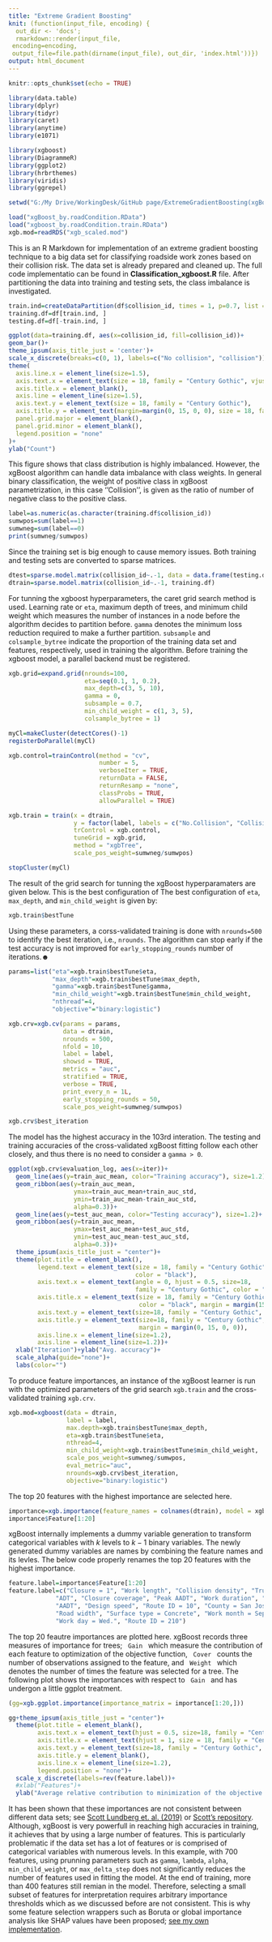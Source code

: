 ```yaml
---
title: "Extreme Gradient Boosting"
knit: (function(input_file, encoding) {
  out_dir <- 'docs';
  rmarkdown::render(input_file,
 encoding=encoding,
 output_file=file.path(dirname(input_file), out_dir, 'index.html'))})
output: html_document
---
```


```r
knitr::opts_chunk$set(echo = TRUE)

library(data.table)
library(dplyr)
library(tidyr)
library(caret)
library(anytime)
library(e1071)

library(xgboost)
library(DiagrammeR)
library(ggplot2)
library(hrbrthemes)
library(viridis)
library(ggrepel)

setwd("G:/My Drive/WorkingDesk/GitHub page/ExtremeGradientBoosting(xgBoost)")

load("xgBoost_by.roadCondition.RData")
load("xgboost_by.roadCondition.train.RData")
xgb.mod=readRDS("xgb_scaled.mod")
```

This is an R Markdown for implementation of an extreme gradient boosting
technique to a big data set for classifying roadside work zones based on
their collision risk. The data set is already prepared and cleaned up.
The full code implementatio can be found in **Classification_xgboost.R** file. 
After partitioning the data into training and testing sets, the class
imbalance is investigated.

```r
train.ind=createDataPartition(df$collision_id, times = 1, p=0.7, list = FALSE)
training.df=df[train.ind, ]
testing.df=df[-train.ind, ]
```

```r
ggplot(data=training.df, aes(x=collision_id, fill=collision_id))+
geom_bar()+
theme_ipsum(axis_title_just = 'center')+
scale_x_discrete(breaks=c(0, 1), labels=c("No collision", "collision"))+
theme(
  axis.line.x = element_line(size=1.5),
  axis.text.x = element_text(size = 18, family = "Century Gothic", vjust = 0, hjust = 0.5),
  axis.title.x = element_blank(),
  axis.line = element_line(size=1.5),
  axis.text.y = element_text(size = 18, family = "Century Gothic"),
  axis.title.y = element_text(margin=margin(0, 15, 0, 0), size = 18, family = "Century Gothic"),
  panel.grid.major = element_blank(),
  panel.grid.minor = element_blank(),
  legend.position = "none"
)+
ylab("Count")
```

This figure shows that class distribution is highly imbalanced. However, the xgBoost algorithm can handle data imbalance with class weights. In general binary classification, the weight of positive class in xgBoost parametrization, in this case ''Collision'', is given as the ratio of number of negative class to the positive class.

```r
label=as.numeric(as.character(training.df$collision_id))
sumwpos=sum(label==1)
sumwneg=sum(label==0)
print(sumwneg/sumwpos)
```

Since the training set is big enough to cause memory issues. Both training and testing sets are converted to sparse matrices.

```r
dtest=sparse.model.matrix(collision_id~.-1, data = data.frame(testing.df))
dtrain=sparse.model.matrix(collision_id~.-1, training.df)
```

For tunning the xgboost hyperparameters, the caret grid search method is used. Learning rate or <code>eta</code>, maximum depth of trees, and minimum child weight which measures the number of instances in a node before the algorithm decides to partition before. <code>gamma</code> denotes the minimum loss reduction required to make a further partition. <code>subsample</code> and <code>colsample_bytree</code> indicate the proportion of the training data set and features, respectively, used in training the algorithm. Before training the xgboost model, a parallel backend must be registered.

```r
xgb.grid=expand.grid(nrounds=100, 
                     eta=seq(0.1, 1, 0.2),
                     max_depth=c(3, 5, 10),
                     gamma = 0, 
                     subsample = 0.7,
                     min_child_weight = c(1, 3, 5), 
                     colsample_bytree = 1)

myCl=makeCluster(detectCores()-1)
registerDoParallel(myCl)

xgb.control=trainControl(method = "cv",
                         number = 5,
                         verboseIter = TRUE,
                         returnData = FALSE,
                         returnResamp = "none",
                         classProbs = TRUE,
                         allowParallel = TRUE)

xgb.train = train(x = dtrain,
                  y = factor(label, labels = c("No.Collision", "Collision")),
                  trControl = xgb.control,
                  tuneGrid = xgb.grid,
                  method = "xgbTree",
                  scale_pos_weight=sumwneg/sumwpos)

stopCluster(myCl)
```

The result of the grid search for tunning the xgBoost hyperparamaters are given below. This is the best configuration of The best configuration of <code>eta</code>, <code>max_depth</code>, and <code>min_child_weight</code> is given by:

```r
xgb.train$bestTune
```

Using these parameters, a corss-validated training is done with <code>nrounds=500</code> to identify the best iteration, i.e., <code>nrounds</code>. The algorithm can stop early if the test accuracy is not improved for <code>early_stopping_rounds</code> number of iterations.☻

```r
params=list("eta"=xgb.train$bestTune$eta,
            "max_depth"=xgb.train$bestTune$max_depth,
            "gamma"=xgb.train$bestTune$gamma,
            "min_child_weight"=xgb.train$bestTune$min_child_weight,
            "nthread"=4,
            "objective"="binary:logistic")

xgb.crv=xgb.cv(params = params,
               data = dtrain,
               nrounds = 500,
               nfold = 10,
               label = label,
               showsd = TRUE,
               metrics = "auc",
               stratified = TRUE,
               verbose = TRUE,
               print_every_n = 1L,
               early_stopping_rounds = 50,
               scale_pos_weight=sumwneg/sumwpos)
```

```r
xgb.crv$best_iteration
```

The model has the highest accuracy in the 103rd interation. The testing and training accuracies of the cross-validated xgBoost fitting follow each other closely, and thus there is no need to consider a <code>gamma > 0</code>. 

```r
ggplot(xgb.crv$evaluation_log, aes(x=iter))+
  geom_line(aes(y=train_auc_mean, color="Training accuracy"), size=1.2)+
  geom_ribbon(aes(y=train_auc_mean, 
                  ymax=train_auc_mean+train_auc_std,
                  ymin=train_auc_mean-train_auc_std,
                  alpha=0.3))+
  geom_line(aes(y=test_auc_mean, color="Testing accuracy"), size=1.2)+
  geom_ribbon(aes(y=train_auc_mean, 
                  ymax=test_auc_mean+test_auc_std,
                  ymin=test_auc_mean-test_auc_std,
                  alpha=0.3))+
  theme_ipsum(axis_title_just = "center")+
  theme(plot.title = element_blank(),
        legend.text = element_text(size = 18, family = "Century Gothic", 
                                   color = "black"),
        axis.text.x = element_text(angle = 0, hjust = 0.5, size=18, 
                                   family = "Century Gothic", color = "black"),
        axis.title.x = element_text(size = 18, family = "Century Gothic", 
                                    color = "black", margin = margin(15, 0, 0, 0)),
        axis.text.y = element_text(size=18, family = "Century Gothic", color = "black"),
        axis.title.y = element_text(size=18, family = "Century Gothic", color = "black",
                                    margin = margin(0, 15, 0, 0)),
        axis.line.x = element_line(size=1.2),
        axis.line = element_line(size=1.2))+
  xlab("Iteration")+ylab("Avg. accuracy")+
  scale_alpha(guide="none")+
  labs(color="")
```

To produce feature importances, an instance of the xgBoost learner is run with the optimized parameters of the grid search <code>xgb.train</code> and the cross-validated training <code>xgb.crv</code>.

```r
xgb.mod=xgboost(data = dtrain, 
                label = label, 
                max.depth=xgb.train$bestTune$max_depth, 
                eta=xgb.train$bestTune$eta, 
                nthread=4, 
                min_child_weight=xgb.train$bestTune$min_child_weight,
                scale_pos_weight=sumwneg/sumwpos, 
                eval_metric="auc", 
                nrounds=xgb.crv$best_iteration, 
                objective="binary:logistic")
```

The top 20 features with the highest importance are selected here.

```r
importance=xgb.importance(feature_names = colnames(dtrain), model = xgb.mod)
importance$Feature[1:20]
```

xgBoost internally implements a dummy variable generation to transform categorical variables with $k$ levels to $k-1$ binary variables. The newly generated dummy variables are names by combining the feature names and its levles. The below code properly renames the top 20 features with the highest importance.

```r
feature.label=importance$Feature[1:20]
feature.label=c("Closure = 1", "Work length", "Collision density", "Truck AADT",
             "ADT", "Closure coverage", "Peak AADT", "Work duration", "Closure length",
             "AADT", "Design speed", "Route ID = 10", "County = San Jose", "Activity code = M90000",
             "Road width", "Surface type = Concrete", "Work month = Sep.", "Work month = Jul.", 
             "Work day = Wed.", "Route ID = 210")
```

The top 20 feautre importances are plotted here. xgBoost records three measures of importance for trees; <code> Gain </code> which measure the contribution of each feature to optimization of the objective function, <code> Cover </code> counts the number of observations assigned to the feature, and <code> Weight </code> which denotes the number of times the feature was selected for a tree. The following plot shows the importances with respect to <code> Gain </code> and has undergon a little ggplot treatment.

```r
(gg=xgb.ggplot.importance(importance_matrix = importance[1:20,]))
```

```r
gg+theme_ipsum(axis_title_just = "center")+
  theme(plot.title = element_blank(),
        axis.text.x = element_text(hjust = 0.5, size=18, family = "Century Gothic", color = "black"),
        axis.title.x = element_text(hjust = 1, size = 18, family = "Century Gothic", color = "black", margin = margin(15, 0, 0, 0)),
        axis.text.y = element_text(size=18, family = "Century Gothic", color = "black"),
        axis.title.y = element_blank(),
        axis.line.x = element_line(size=1.2),
        legend.position = "none")+
  scale_x_discrete(labels=rev(feature.label))+
  #xlab("Features")+
  ylab("Average relative contribution to minimization of the objective function")
```

It has been shown that these importances are not consistent between different data sets; see [Scott Lundberg et. al. (2019)](https://arxiv.org/abs/1905.04610) or [Scott's repository](https://github.com/slundberg/shap). Although, xgBoost is very powerfull in reaching high accuracies in training, it achieves that by using a large number of features. This is particularly problematic if the data set has a lot of features or is comprised of categorical variables with numerous levels. In this example, with 700 features, using prunning parameters such as <code>gamma</code>, <code>lambda</code>, <code>alpha</code>, <code>min_child_weight</code>, or <code>max_delta_step</code> does not significantly reduces the number of features used in fitting the model. At the end of training, more than 400 features still remian in the model. Therefore, selecting a small subset of features for interpretation requires arbitrary importance thresholds which as we discussed before are not consistent. This is why some feature selection wrappers such as Boruta or global importance analysis like SHAP values have been proposed; [see my own implementation](https://amirali-n.github.io/BorutaFeatureSelectionWithShapAnalysis/). 